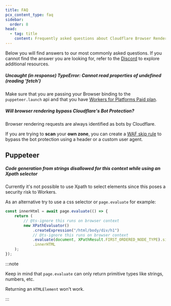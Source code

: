```yaml
---
title: FAQ
pcx_content_type: faq
sidebar:
  order: 8
head:
  - tag: title
    content: Frequently asked questions about Cloudflare Browser Rendering
---
```



Below you will find answers to our most commonly asked questions. If you cannot find the answer you are looking for, refer to the [Discord](https://discord.cloudflare.com) to explore additional resources.

##### Uncaught (in response) TypeError: Cannot read properties of undefined (reading 'fetch')

Make sure that you are passing your Browser binding to the `puppeteer.launch` api and that you have [Workers for Platforms Paid plan](/cloudflare-for-platforms/workers-for-platforms/platform/pricing/).

##### Will browser rendering bypass Cloudflare's Bot Protection?

Browser rendering requests are always identified as bots by Cloudflare.

If you are trying to **scan** your **own zone**, you can create a [WAF skip rule](/waf/custom-rules/skip/) to bypass the bot protection using a header or a custom user agent.

## Puppeteer

##### Code generation from strings disallowed for this context while using an Xpath selector

Currently it's not possible to use Xpath to select elements since this poses a security risk to Workers.

As an alternative try to use a css selector or `page.evaluate` for example:

```ts
const innerHtml = await page.evaluate(() => {
	return (
		// @ts-ignore this runs on browser context
		new XPathEvaluator()
			.createExpression("/html/body/div/h1")
			// @ts-ignore this runs on browser context
			.evaluate(document, XPathResult.FIRST_ORDERED_NODE_TYPE).singleNodeValue
			.innerHTML
	);
});
```

:::note

Keep in mind that `page.evaluate` can only return primitive types like strings, numbers, etc.

Returning an `HTMLElement` won't work.

:::
